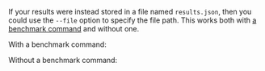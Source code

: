 
If your results were instead stored in a file named `results.json`,
then you could use the `--file` option to specify the file path.
This works both with [a benchmark command][bencher run] and without one.

With a benchmark command:
<FileCmdExample />

Without a benchmark command:
<FileNoCmdExample />

[bencher run]: /docs/explanation/bencher-run/#benchmark-command